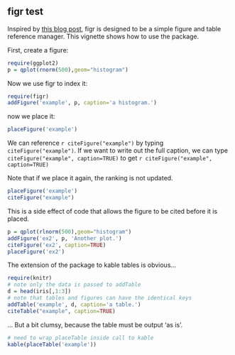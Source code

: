 %\VignetteEngine{knitr::knitr}
%\VignetteIndexEntry{figr-test}

figr test
---------

Inspired by [this blog post](http://rmflight.github.io/posts/2012/10/papersinRmd.html), figr is designed to be a simple figure and table reference manager. This vignette shows how to use the package. 

First, create a figure:
```{r message=FALSE, warning=FALSE}
require(ggplot2)
p = qplot(rnorm(500),geom="histogram")
```

Now we use figr to index it:
```{r message=FALSE}
require(figr)
addFigure('example', p, caption='a histogram.')
```

now we place it:
```{r message=FALSE, warning=FALSE}
placeFigure('example')
```

We can reference `r citeFigure("example")` by typing `citeFigure("example")`. If we want to write out the full caption, we can type `citeFigure("example", caption=TRUE)` to get `r citeFigure("example", caption=TRUE)`

Note that if we place it again, the ranking is not updated. 

```{r message=FALSE, warning=FALSE}
placeFigure('example')
citeFigure("example")
```

This is a side effect of code that allows the figure to be cited before it is placed.

```{r message=FALSE, warning=FALSE}
p = qplot(rlnorm(500),geom="histogram")
addFigure('ex2', p, 'Another plot.')
citeFigure('ex2', caption=TRUE)
placeFigure('ex2')
```

The extension of the package to kable tables is obvious...

```{r message=FALSE, warning=FALSE}
require(knitr)
# note only the data is passed to addTable
d = head(iris[,1:3])
# note that tables and figures can have the identical keys
addTable('example', d, caption='a table.')
citeTable("example", caption=TRUE)
```

... But a bit clumsy, because the table must be output 'as is'.

```{r message=FALSE, warning=FALSE, results='asis'}
# need to wrap placeTable inside call to kable
kable(placeTable('example'))
```
